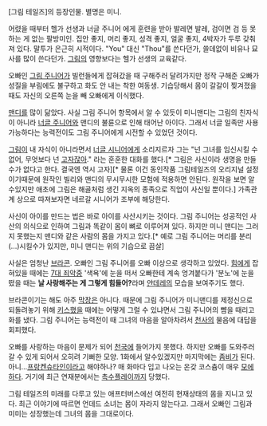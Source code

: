 [그림 테일즈]의 등장인물. 별명은 미니.

어렸을 때부터 헬가 선생과 너글 주니어 에게 훈련을 받아 발레면 발레, 검이면 검 등 못하는 게 없는 팔방미인. 집안 좋지, 머리 좋지, 성격 좋지, 얼굴 좋지, 4박자가 두루 갖춰져 있다. 말투가 은근히 시적이다. "You" 대신 "Thou"를 쓴다던가, 쓸데없이 비유나 묘사를 많이 쓴다던가. [[그림]]의 영향보다는 헬가 선생의 교육같다.

오빠인 [[그림 주니어]]가 빌런들에게 잡혀갔을 때 구해주러 달려가지만 정작 구해준 오빠가 성질을 부림에도 불구하고 화도 안 내는 착한 여동생. 기습당해서 몸이 갈갈이 찢겨졌을 때도 자신의 오른쪽 눈을 빼 오빠에게 이식했다.

[[맨디]]를 많이 닮았다. 사실 그림 주니어 항목에서 알 수 있듯이 미니맨디는 그림의 친자식이 아니라 [[너글 주니어]]와 맨디의 불륜으로 인해 태어난 아이다. 그래서 너글 일족만 사용 가능하다는 능력전이도 그림 주니어에게 시전할 수 있었던 것이다.

[[그림]]이 내 자식이 아니라면서 [[너글 시니어]]에게 소리지르자 그는 "넌 그녀를 임신시킬 수 없어, 무엇보다 넌 [[고자]]잖아." 라는 훈훈한 대화를 했다.[* 그림은 사신이라 생명을 만들수가 없다고 한다. 결국엔 역시 고자][* 물론 이건 동인작품 그림테일즈의 오리지널 설정이기때문에 원작인 빌리와 맨디의 무시무시한 모험에 적용하면 안된다. 원작을 보면 알수있지만 애초에 그림은 해골처럼 생긴 지옥의 종족으로 직업이 사신일 뿐이다.] 가족관계 상으로 따져보자면 네르갈 시니어가 조부에 해당한다.

사신이 아이를 만드는 법은 바로 아이를 사산시키는 것이다. 그림 주니어는 성공적인 사산의 의식으로 인하여 그림과 똑같이 몸이 뼈로 이루어져 있다. 하지만 미니 맨디는 그러지 못했는지 맨디와 같은 사람의 몸을 가지고 있다.[* 예로 그림 주니어는 머리를 분리(...)시킬수가 있지만, 미니 맨디는 위의 기습으로 끔살]

사실은 엄청난 [[브라콘]]. 오빠인 그림 주니어를 오빠 이상으로 생각하고 있었다. [[힘]]에게 잡혀있을 때에는 [[7대 죄악]]중 '색욕'에 눈을 떠서 오빠한테 계속 엉겨붙다가 '분노'에 눈을 떴을 때는 '''날 사랑해주는 게 그렇게 힘들어?'''라며 [[얀데레]]의 모습을 보여주기도 했다.

브라콘이기는 해도 아주 [[막장]]은 아니다. 때문에 그림 주니어가 미니맨디를 제정신으로 되돌려놓기 위해 [[키스]]했을 때에는 어떻게 그럴 수 있냐면서 그림 주니어의 뺨을 때리고 화를 냈다. 그림 주니어는 능력전이 때 그녀의 마음을 알아차려서 [[천사]]의 물음에 대답을 회피했다. 

오빠를 사랑하는 마음이 문제가 되어 [[천국]]에 들어가지 못했다. 하지만 오빠를 도와주러 갈 수 있게 되어서 오히려 기뻐한 모양. 1화에서 알수있겠지만 마지막에는 [[좀비]]가 된다.아니...[[프랑켄슈타인]]이라고 해야하나? 매 화마다 입고 나오는 온갖 코스츔이 매우 [[모에]]하다. 거기에 최근 연재분에서는 [[촉수]]플레이까지 당했다.

그림 테일즈의 미래를 다루고 있는 애프터버스에선 여전히 현재상태의 몸을 지니고 있다. 최근 이야기에 따르면 언데드 소녀는 몸이 자라지 않는다고. 그래서 오빠인 그림과 미미는 성장했는데 그녀의 몸을 그대로이다.
